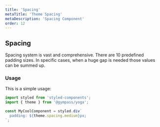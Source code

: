 ```yaml
---
title: 'Spacing'
metaTitle: 'Theme Spacing'
metaDescription: 'Spacing Component'
order: 12
---
```


## Spacing

Spacing system is vast and comprehensive. There are 10 predefined padding sizes.
In specific cases, when a huge gap is needed those values can be summed up.

### Usage

This is a simple usage:

```javascript type=highlight
import styled from 'styled-components';
import { theme } from '@gympass/yoga';

const MyCoolComponent = styled.div`
  padding: ${theme.spacing.medium}px;
`;
```

<ThemeSpacing />